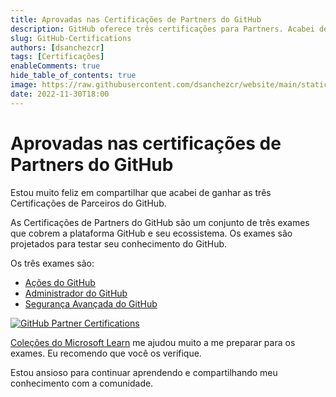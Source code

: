 ```yaml
---
title: Aprovadas nas Certificações de Partners do GitHub
description: GitHub oferece três certificações para Partners. Acabei de passar nos três exames para passar nessas certificações.
slug: GitHub-Certifications
authors: [dsanchezcr]
tags: [Certificações]
enableComments: true
hide_table_of_contents: true
image: https://raw.githubusercontent.com/dsanchezcr/website/main/static/img/GH-Certs.png
date: 2022-11-30T18:00
---
```

# Aprovadas nas certificações de Partners do GitHub

Estou muito feliz em compartilhar que acabei de ganhar as três Certificações de Parceiros do GitHub.
<!--truncate-->
As Certificações de Partners do GitHub são um conjunto de três exames que cobrem a plataforma GitHub e seu ecossistema. Os exames são projetados para testar seu conhecimento do GitHub.

Os três exames são:

*   [Ações do GitHub](https://credly.com/badges/e8a1a5a0-f95c-4bfd-b6cb-81ea1231153f)
*   [Administrador do GitHub](https://credly.com/badges/79b12418-8217-4c7b-a1a0-ad6f6cf407df)
*   [Segurança Avançada do GitHub](https://credly.com/badges/b32ce8d3-d9e1-423c-8d1a-958901f3d798)

[![GitHub Partner Certifications](pathname:///img/GH-Certs.png)](https://learn.microsoft.com/training/github)

[Coleções do Microsoft Learn](https://learn.microsoft.com/training/github) me ajudou muito a me preparar para os exames. Eu recomendo que você os verifique.

Estou ansioso para continuar aprendendo e compartilhando meu conhecimento com a comunidade.